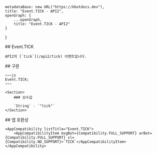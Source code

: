 
    metadataBase: new URL("https://kbotdocs.dev"),
    title: "Event.TICK - API2",
    openGraph: {
        ...openGraph,
        title: "Event.TICK - API2"
    }
}

<Section>
    ## Event.TICK

    API2의 [`tick`](/api2/tick) 이벤트입니다.
</Section>
<Section>
    ## 구문

    ~~~js
    Event.TICK;
    ~~~

    <Section>
        ### 상수값

        `String` - `"tick"`
    </Section>
</Section>
<Section>
    ## 앱 호환성

    <AppCompatibility listTitle="Event.TICK">
        <AppCompatibilityItem msgBot={Compatibility.FULL_SUPPORT} arBot={Compatibility.FULL_SUPPORT} sl={Compatibility.NO_SUPPORT}>`TICK`</AppCompatibilityItem>
    </AppCompatibility>
</Section>
